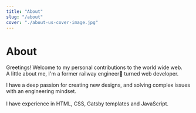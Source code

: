 ```yaml
---
title: "About"
slug: "/about"
cover: "./about-us-cover-image.jpg"
---
```


# About

Greetings! Welcome to my personal contributions to the world wide web.<br />
A little about me, I'm a former railway engineer🚂 turned web developer.<br />

I have a deep passion for creating new designs, and solving complex issues with an engineering mindset.<br />   
I have experience in HTML, CSS, Gatsby templates and JavaScript.<br />

